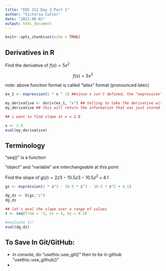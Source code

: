 ```yaml
---
title: "EDS 212 Day 2 Part 1"
author: "Victoria Cutler"
date: "2022-08-02"
output: html_document
---
```


```r
knitr::opts_chunk$set(echo = TRUE)
```

## Derivatives in R

Find the derivative of $f(x) = 5x^2$

$$
f(x) = 5x^2
$$

note: above function format is called "latex" format (pronounced latec)

```r
ex_1 <- expression(5 * x ^ 2) ##since x isn't defined, the "expression" is needed for r to understand that this is a mathematical expression with undefined variables

my_derivative <- deriv(ex_1, "x") ## telling to take the derivative with respect to x, important for partial derivatives. can type "?deriv" in the console to see what this function does in the help section, sometime helpful sometimes not. D() does the same thing here
my_derivative ## this will return the information that was just stored in this object

## i want to find slope at x = 2.8

x <- 2.8
eval(my_derivative)
```

## Terminology

"seq()" is a function

"object" and "variable" are interchangeable at this point

Find the slope of $g(z) = 2z3-10.5z3-10.5z^2+4.1$

```r
gz <- expression(2 * z^3 - 10.5 * z^3 - 10.5 * z^2 + 4.1)

dg_dz <- D(gz,"z")
dg_dz

## let's eval the slope over a range of values
z <- seq(from = -3, to = 4, by = 0.5)

#evaluate it!
eval(dg_dz)
```

## To Save In Git/GitHub:

-   in console, do "usethis::use_git()" then to be in github "usethis::use_github()"
-   
